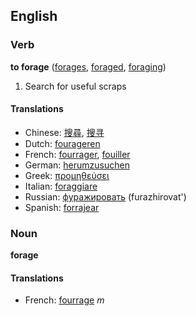 ==English==

===Verb===
'''to forage''' ([[forages]], [[foraged]], [[foraging]])

# Search for useful scraps

====Translations====
*Chinese: [[搜尋]], [[搜寻]]
*Dutch: [[fourageren]]
*French: [[fourrager]], [[fouiller]]
*German: [[herumzusuchen]]
*Greek: [[προμηθεύσει]]
*Italian: [[foraggiare]]
*Russian: [[фуражировать]] (furazhirovat')
*Spanish: [[forrajear]]

===Noun===
'''forage'''

====Translations====
*French: [[fourrage]] ''m''